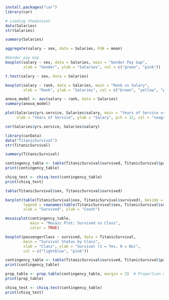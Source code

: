 ```{r}
install.packages("car")
library(car)
```

```{r}
# Loading thedataset
data(Salaries)
str(Salaries)
```
```{r}
summary(Salaries)
```
```{r}
aggregate(salary ~ sex, data = Salaries, FUN = mean)
```

```{r}
#Gender pay Gap
boxplot(salary ~ sex, data = Salaries, main = "Gender Pay Gap",
        xlab = "Gender", ylab = "Salaries", col = c("green", "pink"))
```

```{r}
t.test(salary ~ sex, data = Salaries)
```

```{r}
boxplot(salary ~ rank, data = Salaries, main = "Rank vs Salary",
        xlab = "Rank", ylab = "Salaries", col = c("brown", "yellow", "pink"))
```
```{r}
anova_model <- aov(salary ~ rank, data = Salaries)
summary(anova_model)
```

```{r}
plot(Salaries$yrs.service, Salaries$salary, main = "Years of Service vs Salary",
     xlab = "Years of Service", ylab = "Salary", pch = 12, col = "seagreen")
```
```{r}
cor(Salaries$yrs.service, Salaries$salary)
```



```{r}
library(carData)
data("TitanicSurvival")
str(TitanicSurvival)
```
```{r}
summary(TitanicSurvival)
```
```{r}
contingency_table <- table(TitanicSurvival$survived, TitanicSurvival$passengerClass)
print(contingency_table)
```
```{r}
chisq_test <- chisq.test(contingency_table)
print(chisq_test)
```
```{r}
table(TitanicSurvival$sex, TitanicSurvival$survived)

```

```{r}
barplot(table(TitanicSurvival$sex, TitanicSurvival$survived), beside = TRUE, col = c("pink", "lightblue"), 
        legend = rownames(table(TitanicSurvival$sex, TitanicSurvival$survived)), main = "Survival by Gender", 
        xlab = "Survived", ylab = "Count")
```

```{r}
mosaicplot(contingency_table, 
           main = "Mosaic Plot: Survived vs Class",
           color = TRUE)
```

```{r}
boxplot(passengerClass ~ survived, data = TitanicSurvival, 
        main = "Survival Status by Class",
        xlab = "Class", ylab = "Survival (1 = Yes, 0 = No)",
        col = c("lightblue", "pink"))
```

```{r}
contingency_table <- table(TitanicSurvival$survived, TitanicSurvival$passengerClass)
print(contingency_table)
```

```{r}
prop_table <- prop.table(contingency_table, margin = 2)  # Proportion within each class
print(prop_table)
```

```{r}
chisq_test <- chisq.test(contingency_table)
print(chisq_test)
```
